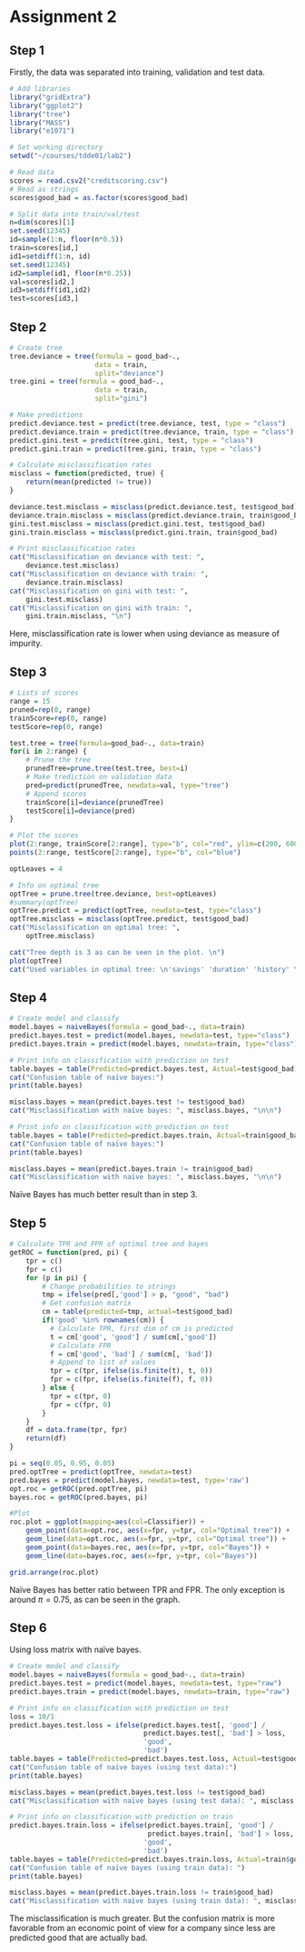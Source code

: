# Assignment 2

## Step 1

Firstly, the data was separated into training, validation and test data.

```r
# Add libraries
library("gridExtra")
library("ggplot2")
library("tree")
library("MASS")
library("e1071")

# Set working directory
setwd("~/courses/tdde01/lab2")

# Read data
scores = read.csv2("creditscoring.csv")
# Read as strings
scores$good_bad = as.factor(scores$good_bad)

# Split data into train/val/test
n=dim(scores)[1]
set.seed(12345) 
id=sample(1:n, floor(n*0.5))
train=scores[id,] 
id1=setdiff(1:n, id)
set.seed(12345) 
id2=sample(id1, floor(n*0.25)) 
val=scores[id2,]
id3=setdiff(id1,id2)
test=scores[id3,]
```

## Step 2

```r
# Create tree
tree.deviance = tree(formula = good_bad~., 
                     data = train, 
                     split="deviance")
tree.gini = tree(formula = good_bad~., 
                     data = train, 
                     split="gini")

# Make predictions
predict.deviance.test = predict(tree.deviance, test, type = "class")
predict.deviance.train = predict(tree.deviance, train, type = "class")
predict.gini.test = predict(tree.gini, test, type = "class")
predict.gini.train = predict(tree.gini, train, type = "class")

# Calculate misclassification rates
misclass = function(predicted, true) {
    return(mean(predicted != true))
}

deviance.test.misclass = misclass(predict.deviance.test, test$good_bad)
deviance.train.misclass = misclass(predict.deviance.train, train$good_bad)
gini.test.misclass = misclass(predict.gini.test, test$good_bad)
gini.train.misclass = misclass(predict.gini.train, train$good_bad)

# Print misclassification rates
cat("Misclassification on deviance with test: ", 
    deviance.test.misclass)
cat("Misclassification on deviance with train: ", 
    deviance.train.misclass)
cat("Misclassification on gini with test: ", 
    gini.test.misclass)
cat("Misclassification on gini with train: ", 
    gini.train.misclass, "\n") 
```

Here, misclassification rate is lower when using deviance as measure of impurity.

## Step 3

```r
# Lists of scores
range = 15
pruned=rep(0, range)
trainScore=rep(0, range)
testScore=rep(0, range)

test.tree = tree(formula=good_bad~., data=train)
for(i in 2:range) {
    # Prune the tree
    prunedTree=prune.tree(test.tree, best=i)
    # Make trediction on validation data
    pred=predict(prunedTree, newdata=val, type="tree")
    # Append scores
    trainScore[i]=deviance(prunedTree)
    testScore[i]=deviance(pred)
}

# Plot the scores
plot(2:range, trainScore[2:range], type="b", col="red", ylim=c(200, 600))
points(2:range, testScore[2:range], type="b", col="blue")

optLeaves = 4

# Info on optimal tree
optTree = prune.tree(tree.deviance, best=optLeaves)
#summary(optTree)
optTree.predict = predict(optTree, newdata=test, type="class")
optTree.misclass = misclass(optTree.predict, test$good_bad)
cat("Misclassification on optimal tree: ", 
    optTree.misclass)

cat("Tree depth is 3 as can be seen in the plot. \n")
plot(optTree)
cat("Used variables in optimal tree: \n'savings' 'duration' 'history' \n\n")
```

## Step 4

```r
# Create model and classify
model.bayes = naiveBayes(formula = good_bad~., data=train)
predict.bayes.test = predict(model.bayes, newdata=test, type="class")
predict.bayes.train = predict(model.bayes, newdata=train, type="class")

# Print info on classification with prediction on test
table.bayes = table(Predicted=predict.bayes.test, Actual=test$good_bad)
cat("Confusion table of naïve bayes:")
print(table.bayes)

misclass.bayes = mean(predict.bayes.test != test$good_bad)
cat("Misclassification with naïve bayes: ", misclass.bayes, "\n\n")

# Print info on classification with prediction on test
table.bayes = table(Predicted=predict.bayes.train, Actual=train$good_bad)
cat("Confusion table of naïve bayes:")
print(table.bayes)

misclass.bayes = mean(predict.bayes.train != train$good_bad)
cat("Misclassification with naïve bayes: ", misclass.bayes, "\n\n")
```

Naïve Bayes has much better result than in step 3.

## Step 5

```r
# Calculate TPR and FPR of optimal tree and bayes
getROC = function(pred, pi) {
    tpr = c()
    fpr = c()
    for (p in pi) {
        # Change probabilities to strings
        tmp = ifelse(pred[,'good'] > p, "good", "bad")
        # Get confusion matrix
        cm = table(predicted=tmp, actual=test$good_bad)
        if('good' %in% rownames(cm)) {
          # Calculate TPR, first dim of cm is predicted
          t = cm['good', 'good'] / sum(cm[,'good'])
          # Calculate FPR
          f = cm['good', 'bad'] / sum(cm[, 'bad'])
          # Append to list of values
          tpr = c(tpr, ifelse(is.finite(t), t, 0))
          fpr = c(fpr, ifelse(is.finite(f), f, 0))
        } else {
          tpr = c(tpr, 0)
          fpr = c(fpr, 0)
        }
    }
    df = data.frame(tpr, fpr)
    return(df)
}

pi = seq(0.05, 0.95, 0.05)
pred.optTree = predict(optTree, newdata=test)
pred.bayes = predict(model.bayes, newdata=test, type='raw')
opt.roc = getROC(pred.optTree, pi)
bayes.roc = getROC(pred.bayes, pi)

#Plot
roc.plot = ggplot(mapping=aes(col=Classifier)) +
    geom_point(data=opt.roc, aes(x=fpr, y=tpr, col="Optimal tree")) +
    geom_line(data=opt.roc, aes(x=fpr, y=tpr, col="Optimal tree")) +
    geom_point(data=bayes.roc, aes(x=fpr, y=tpr, col="Bayes")) +
    geom_line(data=bayes.roc, aes(x=fpr, y=tpr, col="Bayes"))

grid.arrange(roc.plot)
```

Naïve Bayes has better ratio between TPR and FPR.
The only exception is around $\pi = 0.75$, as can be seen in the graph.

## Step 6

Using loss matrix with naïve bayes.

```r
# Create model and classify
model.bayes = naiveBayes(formula = good_bad~., data=train)
predict.bayes.test = predict(model.bayes, newdata=test, type="raw")
predict.bayes.train = predict(model.bayes, newdata=train, type="raw")

# Print info on classification with prediction on test
loss = 10/1
predict.bayes.test.loss = ifelse(predict.bayes.test[, 'good'] / 
                                 predict.bayes.test[, 'bad'] > loss, 
                                 'good', 
                                 'bad')
table.bayes = table(Predicted=predict.bayes.test.loss, Actual=test$good_bad)
cat("Confusion table of naïve bayes (using test data):")
print(table.bayes)

misclass.bayes = mean(predict.bayes.test.loss != test$good_bad)
cat("Misclassification with naïve bayes (using test data): ", misclass.bayes, "\n")

# Print info on classification with prediction on train
predict.bayes.train.loss = ifelse(predict.bayes.train[, 'good'] / 
                                  predict.bayes.train[, 'bad'] > loss, 
                                 'good', 
                                 'bad')
table.bayes = table(Predicted=predict.bayes.train.loss, Actual=train$good_bad)
cat("Confusion table of naïve bayes (using train data): ")
print(table.bayes)

misclass.bayes = mean(predict.bayes.train.loss != train$good_bad)
cat("Misclassification with naïve bayes (using train data): ", misclass.bayes, "\n")
```

The misclassification is much greater. 
But the confusion matrix is more favorable from an economic point of view for a company since less are predicted good that are actually bad.
